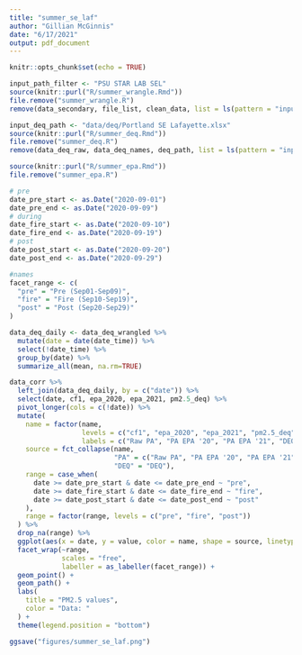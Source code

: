 ```yaml
---
title: "summer_se_laf"
author: "Gillian McGinnis"
date: "6/17/2021"
output: pdf_document
---
```


```r
knitr::opts_chunk$set(echo = TRUE)
```

```r
input_path_filter <- "PSU STAR LAB SEL"
source(knitr::purl("R/summer_wrangle.Rmd"))
file.remove("summer_wrangle.R")
remove(data_secondary, file_list, clean_data, list = ls(pattern = "input_"))

input_deq_path <- "data/deq/Portland SE Lafayette.xlsx"
source(knitr::purl("R/summer_deq.Rmd"))
file.remove("summer_deq.R")
remove(data_deq_raw, data_deq_names, deq_path, list = ls(pattern = "input_"))

source(knitr::purl("R/summer_epa.Rmd"))
file.remove("summer_epa.R")
```

```r
# pre
date_pre_start <- as.Date("2020-09-01")
date_pre_end <- as.Date("2020-09-09")
# during
date_fire_start <- as.Date("2020-09-10")
date_fire_end <- as.Date("2020-09-19")
# post
date_post_start <- as.Date("2020-09-20")
date_post_end <- as.Date("2020-09-29")

#names
facet_range <- c(
  "pre" = "Pre (Sep01-Sep09)",
  "fire" = "Fire (Sep10-Sep19)",
  "post" = "Post (Sep20-Sep29)"
)
```


```r
data_deq_daily <- data_deq_wrangled %>% 
  mutate(date = date(date_time)) %>% 
  select(!date_time) %>% 
  group_by(date) %>% 
  summarize_all(mean, na.rm=TRUE)

data_corr %>% 
  left_join(data_deq_daily, by = c("date")) %>% 
  select(date, cf1, epa_2020, epa_2021, pm2.5_deq) %>% 
  pivot_longer(cols = c(!date)) %>% 
  mutate(
    name = factor(name,
                  levels = c("cf1", "epa_2020", "epa_2021", "pm2.5_deq"),
                  labels = c("Raw PA", "PA EPA '20", "PA EPA '21", "DEQ")),
    source = fct_collapse(name,
                          "PA" = c("Raw PA", "PA EPA '20", "PA EPA '21"),
                          "DEQ" = "DEQ"),
    range = case_when(
      date >= date_pre_start & date <= date_pre_end ~ "pre",
      date >= date_fire_start & date <= date_fire_end ~ "fire",
      date >= date_post_start & date <= date_post_end ~ "post"
    ),
    range = factor(range, levels = c("pre", "fire", "post"))
  ) %>% 
  drop_na(range) %>% 
  ggplot(aes(x = date, y = value, color = name, shape = source, linetype = source)) +
  facet_wrap(~range,
             scales = "free",
             labeller = as_labeller(facet_range)) +
  geom_point() +
  geom_path() +
  labs(
    title = "PM2.5 values",
    color = "Data: "
  ) +
  theme(legend.position = "bottom")

ggsave("figures/summer_se_laf.png")
```

